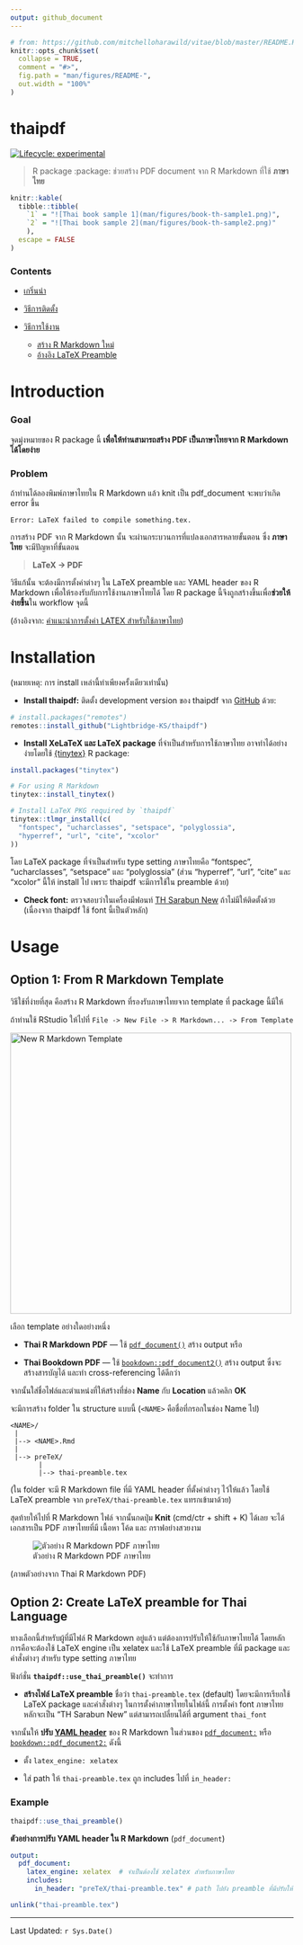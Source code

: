 ```yaml
---
output: github_document
---
```


<!-- README.md is generated from README.Rmd. Please edit that file -->

```r
# from: https://github.com/mitchelloharawild/vitae/blob/master/README.Rmd
knitr::opts_chunk$set(
  collapse = TRUE,
  comment = "#>",
  fig.path = "man/figures/README-",
  out.width = "100%"
)
```

# thaipdf

<!-- badges: start -->

[![Lifecycle: experimental](https://img.shields.io/badge/lifecycle-experimental-orange.svg)](https://lifecycle.r-lib.org/articles/stages.html#experimental)

<!-- badges: end -->

> R package :package: ช่วยสร้าง PDF document จาก R Markdown ที่ใช้ **ภาษาไทย**

```r
knitr::kable(
  tibble::tibble(
    `1` = "![Thai book sample 1](man/figures/book-th-sample1.png)",
    `2` = "![Thai book sample 2](man/figures/book-th-sample2.png)"
    ),
  escape = FALSE
)
```

### Contents

-   [เกริ่นนำ](#Introduction)

-   [วิธีการติดตั้ง](#Installation)

-   [วิธีการใช้งาน](#Usage)

    -   [สร้าง R Markdown ใหม่](#rmd-template)
    -   [อ้างอิง LaTeX Preamble](#latex-preamble)

# Introduction

### Goal

จุดมุ่งหมายของ R package นี้ **เพื่อให้ท่านสามารถสร้าง PDF เป็นภาษาไทยจาก R Markdown ได้โดยง่าย**

### Problem

ถ้าท่านได้ลองพิมพ์ภาษาไทยใน R Markdown แล้ว knit เป็น pdf_document จะพบว่าเกิด error ขึ้น

    Error: LaTeX failed to compile something.tex.

การสร้าง PDF จาก R Markdown นั้น จะผ่านกระบวนการที่แปลงเอกสารหลายขั้นตอน ซึ่ง **ภาษาไทย** จะมีปัญหาที่ขั้นตอน

> **LaTeX -> PDF**

วิธีแก้นั้น จะต้องมีการตั้งค่าต่างๆ ใน LaTeX preamble และ YAML header ของ R Markdown เพื่อให้รองรับกับการใช้งานภาษาไทยได้ โดย R package นี้จึงถูกสร้างขึ้นเพื่อ**ช่วยให้ง่ายขึ้น**ใน workflow จุดนี้

(อ้างอิงจาก: [คําแนะนําการตั้งค่า LATEX สําหรับใช้ภาษาไทย](http://pioneer.netserv.chula.ac.th/~wdittaya/LaTeX/LaTeXThai.pdf))

# Installation

(หมายเหตุ: การ install เหล่านี้ทำเพียงครั้งเดียวเท่านั้น)

-   **Install thaipdf:** ติดตั้ง development version ของ thaipdf จาก [GitHub](https://github.com/Lightbridge-KS/thaipdf) ด้วย:

``` r
# install.packages("remotes")
remotes::install_github("Lightbridge-KS/thaipdf")
```

-   **Install XeLaTeX และ LaTeX package** ที่จำเป็นสำหรับการใช้ภาษาไทย อาจทำได้อย่างง่ายโดยใช้ [{tinytex}](https://yihui.org/tinytex/) R package:

``` r
install.packages("tinytex")

# For using R Markdown
tinytex::install_tinytex() 

# Install LaTeX PKG required by `thaipdf`
tinytex::tlmgr_install(c(
  "fontspec", "ucharclasses", "setspace", "polyglossia",
  "hyperref", "url", "cite", "xcolor"
))
```

โดย LaTeX package ที่จำเป็นสำหรับ type setting ภาษาไทยคือ "fontspec", "ucharclasses", "setspace" และ "polyglossia" (ส่วน "hyperref", "url", "cite" และ "xcolor" นี้ให้ install ไป เพราะ thaipdf จะมีการใช้ใน preamble ด้วย)

-   **Check font:** ตรวจสอบว่าในเครื่องมีฟอนท์ [TH Sarabun New](https://www.f0nt.com/release/th-sarabun-new/) ถ้าไม่มีให้ติดตั้งด้วย (เนื่องจาก thaipdf ใช้ font นี้เป็นตัวหลัก)

# Usage

## Option 1: From R Markdown Template {#rmd-template}

วิธีใช้ที่ง่ายที่สุด คือสร้าง R Markdown ที่รองรับภาษาไทยจาก template ที่ package นี้มีให้

ถ้าท่านใช้ RStudio ให้ไปที่ `File -> New File -> R Markdown... -> From Template`

<img src="man/figures/rmd-from-temp.png" alt="New R Markdown Template" width="500"/>

เลือก template อย่างใดอย่างหนึ่ง

-   **Thai R Markdown PDF** — ใช้ [`pdf_document()`](https://pkgs.rstudio.com/rmarkdown/reference/pdf_document.html) สร้าง output หรือ

-   **Thai Bookdown PDF** — ใช้ [`bookdown::pdf_document2()`](https://pkgs.rstudio.com/bookdown/reference/html_document2.html) สร้าง output ซึ่งจะสร้างสารบัญได้ และทำ cross-referencing ได้ดีกว่า

จากนั้นใส่ชื่อไฟล์และตำแหน่งที่ให้สร้างที่ช่อง **Name** กับ **Location** แล้วคลิก **OK**

จะมีการสร้าง folder ใน structure แบบนี้ (`<NAME>` คือชื่อที่กรอกในช่อง Name ไป)

    <NAME>/
     |
     |--> <NAME>.Rmd
     |
     |--> preTeX/
           |
           |--> thai-preamble.tex

(ใน folder จะมี R Markdown file ที่มี YAML header ที่ตั้งค่าต่างๆ ไว้ให้แล้ว โดยใช้ LaTeX preamble จาก `preTeX/thai-preamble.tex` แทรกเข้ามาด้วย)

สุดท้ายให้ไปที่ R Markdown ไฟล์ จากนั้นกดปุ่ม **Knit** (cmd/ctr + shift + K) ได้เลย จะได้เอกสารเป็น PDF ภาษาไทยที่มี เนื้อหา โค้ด และ กราฟอย่างสวยงาม

![ตัวอย่าง R Markdown PDF ภาษาไทย](man/figures/rmd-th-sample.png)

(ภาพตัวอย่างจาก Thai R Markdown PDF)

## Option 2: Create LaTeX preamble for Thai Language {#latex-preamble}

ทางเลือกนี้สำหรับผู้ที่มีไฟล์ R Markdown อยู่แล้ว แต่ต้องการปรับให้ใช้กับภาษาไทยได้ โดยหลักการคือจะต้องใช้ LaTeX engine เป็น xelatex และใช้ LaTeX preamble ที่มี package และคำสั่งต่างๆ สำหรับ type setting ภาษาไทย

ฟังก์ชั่น **`thaipdf::use_thai_preamble()`** จะทำการ

-   **สร้างไฟล์ LaTeX preamble** ชื่อว่า `thai-preamble.tex` (default) โดยจะมีการเรียกใช้ LaTeX package และคำสั่งต่างๆ ในการตั้งค่าภาษาไทยในไฟล์นี้ การตั้งค่า font ภาษาไทยหลักจะเป็น "TH Sarabun New" แต่สามารถเปลี่ยนได้ที่ argument `thai_font`

จากนั้นให้ **ปรับ [YAML header](https://bookdown.org/yihui/rmarkdown-cookbook/rmarkdown-anatomy.html)** ของ R Markdown ในส่วนของ [`pdf_document:`](https://pkgs.rstudio.com/rmarkdown/reference/pdf_document.html) หรือ [`bookdown::pdf_document2:`](https://pkgs.rstudio.com/bookdown/reference/html_document2.html) ดังนี้

-   ตั้ง `latex_engine: xelatex`

-   ใส่ path ให้ `thai-preamble.tex` ถูก includes ไปที่ `in_header:`

### Example

```r
thaipdf::use_thai_preamble()
```

**ตัวอย่างการปรับ YAML header ใน R Markdown** (`pdf_document`)

``` yaml
output:
  pdf_document:
    latex_engine: xelatex  # จำเป็นต้องใช้ xelatex สำหรับภาษาไทย
    includes:
      in_header: "preTeX/thai-preamble.tex" # path ไปยัง preamble ที่มีปรับให้ใช้ภาษาไทยได้
```

```r
unlink("thai-preamble.tex")
```

------------------------------------------------------------------------

Last Updated: `r Sys.Date()`
